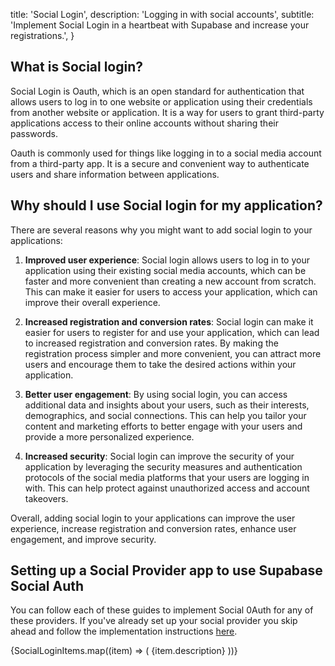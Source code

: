 
  title: 'Social Login',
  description: 'Logging in with social accounts',
  subtitle: 'Implement Social Login in a heartbeat with Supabase and increase your registrations.',
}

## What is Social login?

Social Login is Oauth, which is an open standard for authentication that allows users to log in to one website or application using their credentials from another website or application.
It is a way for users to grant third-party applications access to their online accounts without sharing their passwords.

Oauth is commonly used for things like logging in to a social media account from a third-party app. It is a secure and convenient way to authenticate users and share information between applications.

## Why should I use Social login for my application?

There are several reasons why you might want to add social login to your applications:

1. **Improved user experience**: Social login allows users to log in to your application using their existing social media accounts, which can be faster and more convenient than creating a new account from scratch. This can make it easier for users to access your application, which can improve their overall experience.

2. **Increased registration and conversion rates**: Social login can make it easier for users to register for and use your application, which can lead to increased registration and conversion rates. By making the registration process simpler and more convenient, you can attract more users and encourage them to take the desired actions within your application.

3. **Better user engagement**: By using social login, you can access additional data and insights about your users, such as their interests, demographics, and social connections. This can help you tailor your content and marketing efforts to better engage with your users and provide a more personalized experience.

4. **Increased security**: Social login can improve the security of your application by leveraging the security measures and authentication protocols of the social media platforms that your users are logging in with. This can help protect against unauthorized access and account takeovers.

Overall, adding social login to your applications can improve the user experience, increase registration and conversion rates, enhance user engagement, and improve security.

## Setting up a Social Provider app to use Supabase Social Auth

You can follow each of these guides to implement Social 0Auth for any of these providers.
If you've already set up your social provider you skip ahead and follow the implementation instructions [here](#how-to-add-social-0auth-to-your-application).

<div className="grid grid-cols-12 gap-10 not-prose py-8">
  {SocialLoginItems.map((item) => (  
    <Link href={`/${item.url}`} key={item.name} passHref>
      <a className="col-span-6 lg:col-span-4 xl:col-span-3">
        <IconPanel
          title={item.name}
          span="col-span-6"
          icon={item.icon}
          isDarkMode={item.isDarkMode}
        >
          {item.description}
        </IconPanel>
      </a>
    </Link>
))}

</div>


